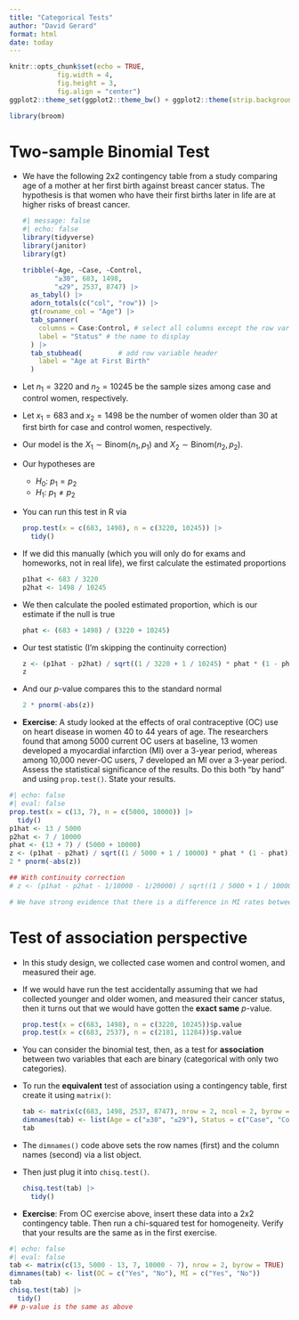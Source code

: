 ```yaml
---
title: "Categorical Tests"
author: "David Gerard"
format: html
date: today
---
```


```r
knitr::opts_chunk$set(echo = TRUE, 
            fig.width = 4, 
            fig.height = 3, 
            fig.align = "center")
ggplot2::theme_set(ggplot2::theme_bw() + ggplot2::theme(strip.background = ggplot2::element_rect(fill = "white")))
```

```r
library(broom)
```


# Two-sample Binomial Test

- We have the following 2x2 contingency table from a study comparing age of a mother at her first birth against breast cancer status. The hypothesis is that women who have their first births later in life are at higher risks of breast cancer.

  ```r
  #| message: false
  #| echo: false
  library(tidyverse)
  library(janitor)
  library(gt)
  
  tribble(~Age, ~Case, ~Control,
          "≥30", 683, 1498,
          "≤29", 2537, 8747) |>
    as_tabyl() |>
    adorn_totals(c("col", "row")) |>
    gt(rowname_col = "Age") |>
    tab_spanner(
      columns = Case:Control, # select all columns except the row variable
      label = "Status" # the name to display
    ) |>
    tab_stubhead(         # add row variable header
      label = "Age at First Birth" 
    ) 
  ```

- Let $n_1 = 3220$ and $n_2 = 10245$ be the sample sizes among case and control women, respectively. 

- Let $x_1 = 683$ and $x_2 = 1498$ be the number of women older than 30 at first birth for case and control women, respectively. 

- Our model is the $X_1 \sim \text{Binom}(n_1, p_1)$ and $X_2 \sim \text{Binom}(n_2, p_2)$.

- Our hypotheses are
    - $H_0$: $p_1 = p_2$
    - $H_1$: $p_1 \neq p_2$

- You can run this test in R via

  ```r
  prop.test(x = c(683, 1498), n = c(3220, 10245)) |>
    tidy()
  ```

- If we did this manually (which you will only do for exams and homeworks, not in real life), we first calculate the estimated proportions

  ```r
  p1hat <- 683 / 3220
  p2hat <- 1498 / 10245
  ```

- We then calculate the pooled estimated proportion, which is our estimate if the null is true

  ```r
  phat <- (683 + 1498) / (3220 + 10245)
  ```

- Our test statistic (I'm skipping the continuity correction)

  ```r
  z <- (p1hat - p2hat) / sqrt((1 / 3220 + 1 / 10245) * phat * (1 - phat))
  z
  ```

- And our $p$-value compares this to the standard normal

  ```r
  2 * pnorm(-abs(z))
  ```

- **Exercise**: A study looked at the effects of oral contraceptive (OC) use on heart disease in women 40 to 44 years of age. The researchers found that among 5000 current OC users at baseline, 13 women developed a myocardial infarction (MI) over a 3-year period, whereas among 10,000 never-OC users, 7 developed an MI over a 3-year period. Assess the statistical significance of the results. Do this both "by hand" and using `prop.test()`. State your results.

```r
#| echo: false
#| eval: false
prop.test(x = c(13, 7), n = c(5000, 10000)) |>
  tidy()
p1hat <- 13 / 5000
p2hat <- 7 / 10000
phat <- (13 + 7) / (5000 + 10000)
z <- (p1hat - p2hat) / sqrt((1 / 5000 + 1 / 10000) * phat * (1 - phat))
2 * pnorm(-abs(z))

## With continuity correction
# z <- (p1hat - p2hat - 1/10000 - 1/20000) / sqrt((1 / 5000 + 1 / 10000) * phat * (1 - phat))

# We have strong evidence that there is a difference in MI rates between OC users and non-OC users.
```

# Test of association perspective

- In this study design, we collected case women and control women, and measured their age.

- If we would have run the test accidentally assuming that we had collected younger and older women, and measured their cancer status, then it turns out that we would have gotten the **exact same** $p$-value.

  ```r
  prop.test(x = c(683, 1498), n = c(3220, 10245))$p.value
  prop.test(x = c(683, 2537), n = c(2181, 11284))$p.value
  ```

- You can consider the binomial test, then, as a test for **association** between two variables that each are binary (categorical with only two categories).

- To run the **equivalent** test of association using a contingency table, first create it using `matrix()`:

  ```r
  tab <- matrix(c(683, 1498, 2537, 8747), nrow = 2, ncol = 2, byrow = TRUE)
  dimnames(tab) <- list(Age = c("≥30", "≤29"), Status = c("Case", "Control"))
  tab
  ```
  
- The `dimnames()` code above sets the row names (first) and the column names (second) via a list object.

- Then just plug it into `chisq.test()`.

  ```r
  chisq.test(tab) |>
    tidy()
  ```

- **Exercise**: From OC exercise above, insert these data into a 2x2 contingency table. Then run a chi-squared test for homogeneity. Verify that your results are the same as in the first exercise.

```r
#| echo: false
#| eval: false
tab <- matrix(c(13, 5000 - 13, 7, 10000 - 7), nrow = 2, byrow = TRUE)
dimnames(tab) <- list(OC = c("Yes", "No"), MI = c("Yes", "No"))
tab
chisq.test(tab) |>
  tidy()
## p-value is the same as above
```

